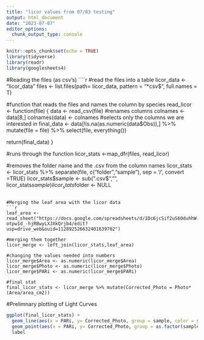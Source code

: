 ```yaml
---
title: "licor values from 07/03 testing"
output: html_document
date: "2023-07-07"
editor_options: 
  chunk_output_type: console
---
```


```r
knitr::opts_chunk$set(echo = TRUE)
library(tidyverse)
library(readr)
library(googlesheets4)

```

#Reading the files (as csv's)
````r
#read the files into a table
licor_data <- "licor_data"
files <- list.files(path= licor_data, pattern = "*csv$", full.names = T)

#function that reads the files and names the column by species 
read_licor <- function(file) {
  data <- read_csv(file)
  #renames columns
  colnames <- data[8,]
  colnames(data) <- colnames
  #selects only the columns we are interested in 
  final_data <- data[!is.na(as.numeric(data$Obs)),] %>% 
    mutate(file = file) %>% 
    select(file, everything()) 
  
  return(final_data)
}

#runs through the function
licor_stats <-map_dfr(files, read_licor)

#removes the folder name and the .csv from the column names 
licor_stats <- licor_stats %>% separate(file, c("folder","sample"), sep = '/', convert =TRUE)
licor_stats$sample <- sub(".csv$", "", licor_stats$sample)
licor_stats$folder <- NULL
```

#Merging the leaf area with the licor data 
```r
leaf_area <- read_sheet("https://docs.google.com/spreadsheets/d/1Dc6jcSif2uS60duhhW-otpw1d_-hjRBwyLXJXkQrjb4/edit?usp=drive_web&ouid=112892526632401639702")

#merging them together 
licor_merge <- left_join(licor_stats,leaf_area)

#changing the values needed into numbers 
licor_merge$Area <- as.numeric(licor_merge$Area)
licor_merge$Photo <- as.numeric(licor_merge$Photo)
licor_merge$PARi <- as.numeric(licor_merge$PARi)

#final stat
final_licor_stats <- licor_merge %>% mutate(Corrected_Photo = Photo*(Area/area_cm2))
```

#Prelimnary plotting of Light Curves 
```r
ggplot(final_licor_stats) + 
  geom_line(aes(x = PARi, y= Corrected_Photo, group = sample, color = sample))+ 
  geom_point(aes(x = PARi, y= Corrected_Photo, group = as.factor(sample), color = sample)) + 
  label
  
```


